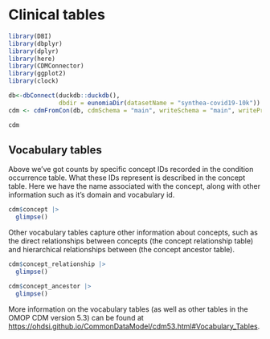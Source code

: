 # Clinical tables {#sec-omop_clinical_tables}


```r
library(DBI)
library(dbplyr)
library(dplyr)
library(here)
library(CDMConnector)
library(ggplot2)
library(clock)
```

```r
db<-dbConnect(duckdb::duckdb(), 
              dbdir = eunomiaDir(datasetName = "synthea-covid19-10k"))
cdm <- cdmFromCon(db, cdmSchema = "main", writeSchema = "main", writePrefix = "my_study_")
```

```r
cdm
```

## Vocabulary tables

Above we've got counts by specific concept IDs recorded in the condition occurrence table. What these IDs represent is described in the concept table. Here we have the name associated with the concept, along with other information such as it's domain and vocabulary id.

```r
cdm$concept |> 
  glimpse()
```

Other vocabulary tables capture other information about concepts, such as the direct relationships between concepts (the concept relationship table) and hierarchical relationships between (the concept ancestor table).

```r
cdm$concept_relationship |> 
  glimpse()

cdm$concept_ancestor |> 
  glimpse()
```

More information on the vocabulary tables (as well as other tables in the OMOP CDM version 5.3) can be found at <https://ohdsi.github.io/CommonDataModel/cdm53.html#Vocabulary_Tables>.


